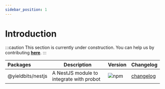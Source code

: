 ```yaml
---
sidebar_position: 1
---
```


# Introduction

:::caution
This section is currently under construction. You can help us by contributing
[**here**](https://github.com/yieldbits/nestjs).
:::

|Packages|Description|Version|Changelog|
|:--------|-------|-------|-------|
|@yieldbits/nestjs|A NestJS module to integrate with probot|![npm](https://img.shields.io/npm/v/@yieldbits/probot)|[changelog](https://github.com/yieldbits/nestjs/blob/main/packages/probot/CHANGELOG.md)|
